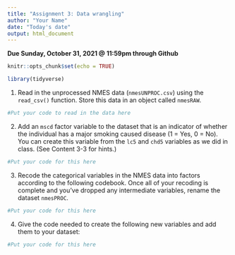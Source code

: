```yaml
---
title: "Assignment 3: Data wrangling"
author: "Your Name"
date: "Today's date"
output: html_document
---
```


**Due Sunday, October 31, 2021 @ 11:59pm through Github**

```r
knitr::opts_chunk$set(echo = TRUE)
```

```r
library(tidyverse)
```

(1) Read in the unprocessed NMES data (`nmesUNPROC.csv`) using the `read_csv()` function. Store this data in an object called `nmesRAW`.

```r
#Put your code to read in the data here

```

(2) Add an `mscd` factor variable to the dataset that is an indicator of whether the individual has a major smoking caused disease (1 = Yes, 0 = No).  You can create this variable from the `lc5` and `chd5` variables as we did in class. (See Content 3-3 for hints.)

```r
#Put your code for this here

```

(3) Recode the categorical variables in the NMES data into factors according to the following codebook.  Once all of your recoding is complete and you've dropped any intermediate variables, rename the dataset `nmesPROC`.


```r
#Put your code for this here

```

(4) Give the code needed to create the following new variables and add them to your dataset:

```r
#Put your code for this here
```

